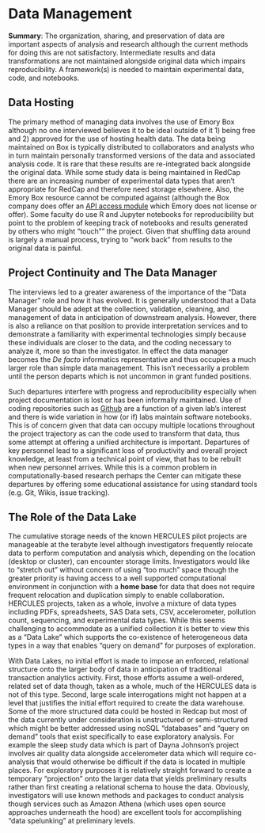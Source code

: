 # Data Management

**Summary**: The organization, sharing, and preservation of data are important aspects of analysis and research although the current methods for doing this are not satisfactory. Intermediate results and data transformations are not maintained alongside original data which impairs reproducibility. A framework(s) is needed to maintain experimental data, code, and notebooks.

## Data Hosting

The primary method of managing data involves the use of Emory Box although no one interviewed believes it to be ideal outside of it 1) being free and 2) approved for the use of hosting health data. The data being maintained on Box is typically distributed to collaborators and analysts who in turn maintain personally transformed versions of the data and associated analysis code. It is rare that these results are re-integrated back alongside the original data. While some study data is being maintained in RedCap there are an increasing number of experimental data types that aren't appropriate for RedCap and therefore need storage  elsewhere. Also, the Emory Box resource cannot be computed against (although the Box company does offer an [API access module](https://box-content.readme.io/reference) which Emory does not license or offer). Some faculty do use R and Jupyter notebooks for reproducibility but point to the problem of keeping track of notebooks and results generated by others who might "touch"" the project. Given that shuffling data around is largely a manual process, trying to “work back” from results to the original data is painful.

## Project Continuity and The Data Manager

The interviews led to a greater awareness of the importance of the "Data Manager" role and how it has evolved. It is generally understood that a Data Manager should be adept at the collection, validation, cleaning, and management of data in anticipation of downstream analysis. However, there is also a reliance on that position to provide interpretation services and to demonstrate a familiarity with experimental technologies simply because these individuals are closer to the data, and the coding necessary to analyze it, more so than the investigator. In effect the data manager becomes the *De facto* informatics representative and thus occupies a much larger role than simple data management. This isn't necessarily a problem until the person departs which is not uncommon in grant funded positions.

Such departures interfere with progress and reproducibility especially when project documentation is lost or has been informally maintained. Use of coding repositories such as [Github](https://github.com/) are a function of a given lab's interest and there is wide variation in how (or if) labs maintain software notebooks. This is of concern given that data can occupy multiple locations throughout the project trajectory as can the code used to transform that data, thus some attempt at offering a unified architecture is important. Departures of key personnel lead to a significant loss of productivity and overall project knowledge, at least from a technical point of view, that has to be rebuilt when new personnel arrives. While this is a common problem in computationally-based research perhaps the Center can mitigate these departures by offering some educational assistance for using standard tools (e.g. Git, Wikis, issue tracking). 

## The Role of the Data Lake

The cumulative storage needs of the known HERCULES pilot projects are manageable at the terabyte level although investigators frequently relocate data to perform computation and analysis which, depending on the location (desktop or cluster), can encounter storage limits. Investigators would like to "stretch out" without concern of using "too much" space though the greater priority is having access to a well supported computational environment in conjunction with a **home base** for data that does not require frequent relocation and duplication simply to enable collaboration. HERCULES projects, taken as a whole, involve a mixture of data types including PDFs, spreadsheets, SAS Data sets, CSV, accelerometer, pollution count, sequencing, and experimental data types. While this seems challenging to accommodate as a unified collection it is better to view this as a "Data Lake" which supports the co-existence of heterogeneous data types in a way that enables "query on demand" for purposes of exploration. 

With Data Lakes, no initial effort is made to impose an enforced, relational structure onto the larger body of data in anticipation of traditional transaction analytics activity. First, those efforts assume a well-ordered, related set of data though, taken as a whole, much of the HERCULES data is not of this type. Second, large scale interrogations might not happen at a level that justifies the initial effort required to create the data warehouse. Some of the more structured data could be hosted in Redcap but most of the data currently under consideration is unstructured or semi-structured which might be better addressed using noSQL "databases" and "query on demand" tools that exist specifically to ease exploratory analysis. For example the sleep study data which is part of Dayna Johnson's project involves air quality data alongside accelerometer data which will require co-analysis that would otherwise be difficult if the data is located in multiple places. For exploratory purposes it is relatively straight forward to create a temporary "projection" onto the larger data that yields preliminary results rather than first creating a relational schema to house the data. Obviously, investigators will use known methods and packages to conduct analysis though services such as Amazon Athena (which uses open source approaches underneath the hood) are excellent tools for accomplishing "data spelunking" at preliminary levels. 

